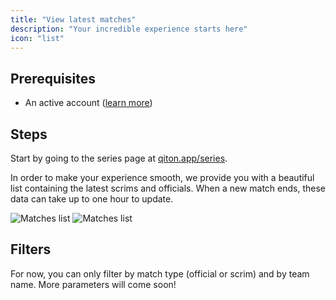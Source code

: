 ```yaml
---
title: "View latest matches"
description: "Your incredible experience starts here"
icon: "list"
---
```


## Prerequisites

- An active account ([learn more](/get-started/setup))

## Steps

Start by going to the series page at [qiton.app/series](https://qiton.app/series).

In order to make your experience smooth, we provide you with a beautiful list containing the latest scrims and officials.
When a new match ends, these data can take up to one hour to update.

<Frame>
    <img
        className="block dark:hidden"
        src="./images/matches/list.png"
        alt="Matches list"
    />
    <img
        className="hidden dark:block"
        src="./images/matches/list.png"
        alt="Matches list"
    />
</Frame>

## Filters

For now, you can only filter by match type (official or scrim) and by team name.
More parameters will come soon!
